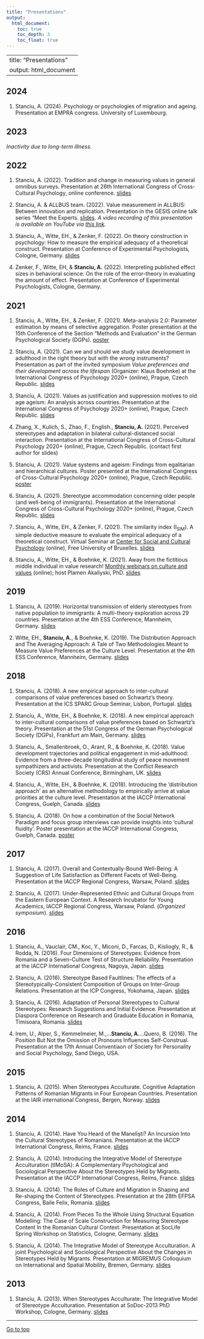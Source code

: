 ```yaml
---
title: "Presentations"
output: 
  html_document:
    toc: true
    toc_depth: 3
    toc_float: true
---
```


---
title: "Presentations"
output: html_document
---

## 2024

1. Stanciu, A. (2024). Psychology or psychologies of migration and ageing. Presentation at EMPRA congress. University of Luxembourg.

## 2023

_Inactivity due to long-term illness._

## 2022

1. Stanciu, A. (2022). Tradition and change in measuring values in general omnibus surveys. Presentation at 26th International Congress of Cross-Cultural Psychology, online conference. [slides](https://osf.io/68ybf) 

2. Stanciu, A. & ALLBUS team. (2022). Value measurement in ALLBUS: Between innovation and replication. Presentation in the GESIS online talk series "Meet the Experts. [slides](https://osf.io/fjgvs). _A video recording of this presentation is available on YouTube via [this link](https://www.youtube.com/watch?v=zRbcp0WlQ_4)._ 

3. Stanciu, A., Witte, EH., & Zenker, F. (2022). On theory construction in psychology: How to measure the empirical adequacy of a theoretical construct. Presentation at Conference of Experimental Psychologists, Cologne, Germany. [slides](https://osf.io/e7qb3)

4. Zenker, F., Witte, EH, & **Stanciu, A.** (2022). Interpreting published effect sizes in behavioral science: On the role of the error-theory in evaluating the amount of effect. Presentation at Conference of Experimental Psychologists, Cologne, Germany. 

## 2021

1. Stanciu, A., Witte, EH., & Zenker, F. (2021). Meta-analysis 2.0: Parameter estimation by means of selective aggregation. Poster presentation at the 15th Conference of the Section "Methods and Evaluation" in the German Psychological Society (DGPs). [poster](https://osf.io/jgu67/)

2. Stanciu, A. (2021). Can we and should we study value development in adulthood in the right theory but with the _wrong_ instruments? Presentation as part of the invited symposium _Value preferences and their development across the lifespan_ (Organizer: Klaus Boehnke) at the International Congress of Psychology 2020+ (online), Prague, Czech Republic. [slides](https://osf.io/cknxs/)

3. Stanciu, A. (2021). Values as justification and suppression motives to old age ageism: An analysis across countries. Presentation at the International Congress of Psychology 2020+ (online), Prague, Czech Republic. [slides](https://osf.io/trgdw/)

4. Zhang, X., Kulich, S., Zhao, F., English., **Stanciu, A.** (2021). Perceived stereotypes and adaptation in bilateral cultural-distanced social interaction. Presentation at the International Congress of Cross-Cultural Psychology 2020+ (online), Prague, Czech Republic. (contact first author for slides)

5. Stanciu, A. (2021). Value systems and ageism: Findings from egalitarian and hierarchical cultures. Poster presented at the International Congress of Cross-Cultural Psychology 2020+ (online), Prague, Czech Republic. [poster](https://osf.io/2f7rm/)

6. Stanciu, A. (2021). Stereotype accommodation concerning older people (and well-being of immigrants). Presentation at the International Congress of Cross-Cultural Psychology 2020+ (online), Prague, Czech Republic. [slides](https://osf.io/kvqmj/) 

7. Stanciu, A., Witte, EH., & Zenker, F. (2021). The similarity index (I~SIM~). A simple deductive measure to evaluate the empirical adequacy of a theoretical construct. Virtual Seminar at [Center for Social and Cultural Psychology](https://cescup.ulb.be/event/similarity-index-300321/) (online), Free University of Bruxelles. [slides](https://osf.io/6xmfp/)

8. Stanciu, A., Witte, EH., & Boehnke, K. (2021). Away from the fictitious middle individual in value research! [Monthly webinars on culture and values](https://www.plamenakaliyski.com/culture-values-webinar/jan-21-2021-1800-1900-gmt9-away-from-the-fictitious-middle-individual-in-value-research/) (online); host Plamen Akaliyski, PhD. [slides](https://osf.io/45p8k/)

## 2019

1. Stanciu, A. (2019). Horizontal transmission of elderly stereotypes from native population to immigrants: A multi-theory exploration across 29 countries. Presentation at the 4th ESS Conference, Mannheim, Germany. [slides](https://osf.io/vu6pa/)

2. Witte, EH., **Stanciu, A.**, & Boehnke, K. (2019). The Distribution Approach and The Averaging Approach: A Tale of Two Methodologies Meant to Measure Value Preferences at the Culture Level. Presentation at the 4th ESS Conference, Mannheim, Germany. [slides](https://osf.io/evhrf/)

## 2018

1. Stanciu, A. (2018). A new empirical approach to inter-cultural comparisons of value preferences based on Schwartz’s theory. Presentation at the ICS SPARC Group Seminar, Lisbon, Portugal. [slides](https://osf.io/5w2vj/)

2. Stanciu, A., Witte, EH., & Boehnke, K. (2018). A new empirical approach to inter-cultural comparisons of value preferences based on Schwartz’s theory. Presentation at the 51st Congress of the German Psychological Society (DGPs), Frankfurt am Main, Germany. [slides](https://osf.io/x9jgp/)

3. Stanciu, A., Smallenbroek, O., Arant, R., & Boehnke, K. (2018). Value development trajectories and political engagement in mid-adulthood: Evidence from a three-decade longitudinal study of peace movement sympathizers and activists. Presentation at the Conflict Research Society (CRS) Annual Conference, Birmingham, UK. [slides](https://osf.io/yehav/)

4. Stanciu, A., Witte, EH., & Boehnke, K. (2018). Introducing the ‘distribution approach’ as an alternative methodology to empirically arrive at value priorities at the culture level. Presentation at the IACCP International Congress, Guelph, Canada. [slides](https://osf.io/32zw8/)

5. Stanciu, A. (2018). On how a combination of the Social Network Paradigm and focus group interviews can provide insights into ‘cultural fluidity’. Poster presentation at the IACCP International Congress, Guelph, Canada. [poster](https://osf.io/fr24x/)

## 2017

1. Stanciu, A. (2017). Overall and Contextually-Bound Well-Being: A Suggestion of Life Satisfaction as Different Facets of Well-Being. Presentation at the IACCP Regional Congress, Warsaw, Poland. [slides](https://osf.io/9r7nx/)

1. Stanciu, A. (2017). Under-Represented Ethnic and Cultural Groups from the Eastern European Context. A Research Incubator for Young Academics, IACCP Regional Congress, Warsaw, Poland. (*Organized symposium*). [slides](https://osf.io/b359m/)

## 2016

1. Stanciu, A., Vauclair, CM., Koc, Y., Miconi, D., Farcas, D., Kisliogly, R., & Rodda, N. (2016). Four Dimensions of Stereotypes: Evidence from Romania and a Seven-Culture Test of Structure Reliability. Presentation at the IACCP International Congress, Nagoya, Japan. [slides](https://osf.io/yvdez/)

2. Stanciu, A. (2016). Stereotype Based Faultlines: The effects of a Stereotypically-Consistent Composition of Groups on Inter-Group Relations. Presentation at the ICP Congress, Yokohama, Japan. [slides](https://osf.io/8pwhg/)

3. Stanciu, A. (2016). Adaptation of Personal Stereotypes to Cultural Stereotypes: Research Suggestions and Initial Evidence. Presentation at Diaspora Conference on Research and Graduate Education in Romania, Timisoara, Romania. [slides](https://osf.io/m6f8j/)

4. Irem, U., Alper, S., Kemmelmeier, M.,...**Stanciu, A.**...Quero, B. (2016). The Position But Not the Omission of Pronouns Influences Self-Construal. Presentation at the 17th Annual Conventiaon of Society for Personality and Social Psychology, Sand Diego, USA.

## 2015

1. Stanciu, A. (2015). When Stereotypes Acculturate. Cognitive Adaptation Patterns of Romanian Migrants in Four European Countries. Presentation at the IAIR international Congress, Bergen, Norway. [slides](https://osf.io/x8mks/)

## 2014

1. Stanciu, A. (2014). Have You Heard of the Maneliști? An Incursion Into the Cultural Stereotypes of Romanians. Presentation at the IACCP International Congress, Reims, France. [slides](https://osf.io/fzbg9/)

2. Stanciu, A. (2014). Introducing the Integrative Model of Stereotype Acculturation (tIMoSA): A Complementary Psychological and Sociological Perspective About the Stereotypes Held by Migrants. Presentation at the IACCP International Congress, Reims, France. [slides](https://osf.io/msbdg/)

3. Stanciu, A. (2014). The Roles of Culture and Migration in Shaping and Re-shaping the Content of Stereotypes. Presentation at the 28th EFPSA Congress, Baile Felix, Romania. [slides](https://osf.io/mt43g/)

4. Stanciu, A. (2014). From Pieces To the Whole Using Structural Equation Modelling: The Case of Scale Construction for Measuring Stereotype Content In the Romanian Cultural Context. Presentation at SocLife Spring Workshop on Statistics, Cologne, Germany. [slides](https://osf.io/baj2d/)

5. Stanciu, A. (2014). The Integrative Model of Stereotype Acculturation. A joint Psychological and Sociological Perspective About the Changes in Stereotypes Held by Migrants. Presentation at MIGREMUS Colloquium on International and Spatial Mobility, Bremen, Germany. [slides](https://osf.io/z93ew/)

## 2013

1. Stanciu, A. (2013). When Stereotypes Acculturate: The Integrative Model of Stereotype Acculturation. Presentation at SoDoc-2013 PhD Workshop, Cologne, Germany. [slides](https://osf.io/rmcjv/)

___

<a href="#top"> Go to top </a>